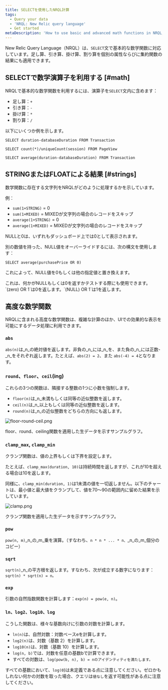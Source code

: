 ```yaml
---
title: SELECTを使用したNRQL計算
tags:
  - Query your data
  - 'NRQL: New Relic query language'
  - Get started
metaDescription: 'How to use basic and advanced math functions in NRQL, the New Relic query language'
---
```




New Relic Query Language（NRQL）は、`SELECT`文で基本的な数学関数に対応しています。足し算、引き算、掛け算、割り算を個別の属性ならびに集約関数の結果にも適用できます。

## SELECTで数学演算子を利用する [#math]

NRQLで基本的な数学関数を利用するには、演算子を`SELECT`文内に含めます：

* 足し算：`+`
* 引き算：`-`
* 掛け算：`*`
* 割り算：`/`

以下にいくつか例を示します。

```
SELECT duration-databaseDuration FROM Transaction
```

```
SELECT count(*)/uniqueCount(session) FROM PageView
```

```
SELECT average(duration-databaseDuration) FROM Transaction
```

## STRINGまたはFLOATによる結果 [#strings]

数学関数に存在する文字列をNRQLがどのように処理するかを示しています。

例：

* `sum(1+STRING)` = 0
* `sum(1+MIXED)` = MIXEDが文字列の場合のレコードをスキップ
* `average(1+STRING)` = 0
* `average(1+MIXED)` = MIXEDが文字列の場合のレコードをスキップ

NULLと0は、いずれもダッシュボード上では0として表示されます。

別の数値を持った、NULL値をオーバーライドするには、次の構文を使用します：

```
SELECT average(purchasePrice OR 0)
```

これによって、NULL値を0もしくは他の指定値と置き換えます。

<Callout variant="tip">
  これは、何かがNULLもしくは0を返すかテストする際にも使用できます。`(zero) OR 1`は0を返します。`(NULL) OR 1`は1を返します。
</Callout>

## 高度な数学関数

NRQLに含まれる高度な数学関数は、複雑な計算のほか、UIでの効果的な表示を可能にするデータ処理に利用できます。

### `abs`

`abs(n)`は_n_の絶対値を返します。非負の_n_には_n_を、また負の_n_には正数-_n_をそれぞれ返します。たとえば、`abs(2) = 2`、また `abs(-4) = 4`となります。

### `round`、`floor`、`ceil`(ing)

これらの3つの関数は、隣接する整数の1つに小数を強制します。

* `floor(n)`は_n_未満もしくは同等の近似整数を返します。
* `ceil(n)`は_n_以上もしくは同等の近似整数を返します。
* `round(n)`は_n_の近似整数をどちらの方向にも返します。

<img
  src={floorRoundCeil}
  title="floor-round-ceil.png"
  alt="floor-round-ceil.png"
/>

<figcaption>
  floor、round、ceiling関数を適用した生データを示すサンプルグラフ。
</figcaption>

### `clamp_max`, `clamp_min`

クランプ関数は、値の上界もしくは下界を設定します。

たとえば、`clamp_max(duration, 10)`は持続時間を返しますが、これが10を超える場合は10を返します。

同様に、`clamp_min(duration, 1)`は1未満の値を一切返しません。以下のチャートは、最小値と最大値をクランプして、値を70～90の範囲内に留めた結果を示しています。

<img
  src={clamp}
  title="clamp.png"
  alt="clamp.png"
/>

<figcaption>
  クランプ関数を適用した生データを示すサンプルグラフ。
</figcaption>

### `pow`

`pow(n, m)`_n_の_m_乗を演算。（すなわち、`n * n * ... * n、`_n_の_m_個分のコピー） ​

### `sqrt`

`sqrt(n)`_n_の平方根を返します。すなわち、次が成立する数字になります：`sqrt(n) * sqrt(n) = n。`

### `exp`

引数の自然指数関数を計算します：`exp(n) = pow(e, n)`。

### `ln、log2、log10、log`

こうした関数は、様々な基数向けに引数の対数を計算します。

* `ln(n)`は、自然対数：対数ベースeを計算します。
* `log2(n)`は、対数（基数 2）を計算します。
* `log10(n)`は、対数（基数 10）を計算します。
* `log(n, b)`では、対数を任意の基数bで計算できます。
* すべての対数は、`log(pow(b, n), b) = nのアイデンティティを満たします。`

すべての基数において、`log(0`)は未定義である点に注意してください。ゼロかもしれない何かの対数を取った場合、クエリは`値なし`を返す可能性がある点に注意してください。

